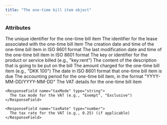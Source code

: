 ```yaml
---
title: "The one-time bill item object"
---
```


### Attributes

<ResponseField name="id" type="string">
  The unique identifier for the one-time bill item
</ResponseField>

<ResponseField name="leaseId" type="string">
  The identifier for the lease associated with the one-time bill item
</ResponseField>

<ResponseField name="created" type="datetime">
  The creation date and time of the one-time bill item in ISO 8601 format
</ResponseField>

<ResponseField name="modified" type="datetime">
  The last modification date and time of the one-time bill item in ISO 8601 format
</ResponseField>

<ResponseField name="productKey" type="string">
  The key or identifier for the product or service billed (e.g., "key:rent")
</ResponseField>

<ResponseField name="description" type="string">
  The content of the description that is going to be put on the bill
</ResponseField>

<ResponseField name="amount" type="string">
   The amount charged for the one-time bill item (e.g., "DKK 100")
</ResponseField>

<ResponseField name="dueDate" type="date">
  The date in ISO 8601 format that one-time bill item is due
</ResponseField>

<ResponseField name="accountingPeriod" type="string" required>
  The accounting period for the one-time bill item, in the format "YYYY-MM-DD/YYYY-MM-DD"
</ResponseField>

<ResponseField name="vat" type="VAT Object">
  The VAT details for the one-time bill item

  <Expandable title="properties of VAT Object">

    <ResponseField name="taxMode" type="string">
      The tax mode for the VAT (e.g., "Exempt", "Exclusive")
    </ResponseField>

    <ResponseField name="taxRate" type="number">
      The tax rate for the VAT (e.g., 0.25) (if applicable)
    </ResponseField>

  </Expandable>
</ResponseField>